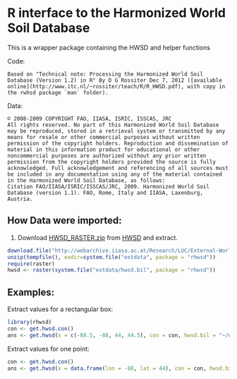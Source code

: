 R interface to the Harmonized World Soil Database
=================================================

This is a wrapper package containing the HWSD and helper functions

Code:

    Based on "Technical note: Processing the Harmonized World Soil Database (Version 1.2) in R" By D G Rossiter Dec 7, 2012 ([available online](http://www.itc.nl/~rossiter/teach/R/R_HWSD.pdf), with copy in the rwhsd package `man` folder).

Data:

    © 2008-2009 COPYRIGHT FAO, IIASA, ISRIC, ISSCAS, JRC 
    All rights reserved. No part of this Harmonized World Soil Database may be reproduced, stored in a retrieval system or transmitted by any means for resale or other commercial purposes without written permission of the copyright holders. Reproduction and dissemination of material in this information product for educational or other noncommercial purposes are authorized without any prior written permission from the copyright holders provided the source is fully acknowledged. Full acknowledgement and referencing of all sources must be included in any documentation using any of the material contained in the Harmonized World Soil Database, as follows:
    Citation FAO/IIASA/ISRIC/ISSCAS/JRC, 2009. Harmonized World Soil Database (version 1.1). FAO, Rome, Italy and IIASA, Laxenburg, Austria.
    


## How Data were imported:

1. Download [HWSD_RASTER.zip](http://webarchive.iiasa.ac.at/Research/LUC/External-World-soil-database/HWSD_Data/HWSD_RASTER.zip) from [HWSD](http://webarchive.iiasa.ac.at/Research/LUC/External-World-soil-database/HTML/HWSD_Data.html?sb=4) and extract.

```r
download.file("http://webarchive.iiasa.ac.at/Research/LUC/External-World-soil-database/HWSD_Data/HWSD_RASTER.zip", destfile=tempfile())
unzip(tempfile(), exdir=system.file("extdata", package = "rhwsd"))
require(raster)
hwsd <- raster(system.file("extdata/hwsd.bil", package = "rhwsd"))
```

## Examples:

Extract values for a rectangular box:
```r
library(rhwsd)
con <- get.hwsd.con()
ans <- get.hwsd(x = c(-88.5, -88, 44, 44.5), con = con, hwsd.bil = "~/data/hwsd/HWSD_RASTER/hwsd.bil")
```

Extract values for one point:
```r
con <- get.hwsd.con()
ans <- get.hwsd(x = data.frame(lon = -88, lat = 44), con = con, hwsd.bil = "~/data/hwsd/HWSD_RASTER/hwsd.bil")
```